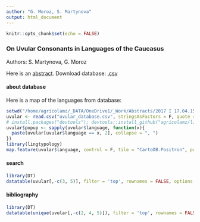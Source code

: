 ```yaml
---
author: "G. Moroz, S. Martynova"
output: html_document
---
```


```r
knitr::opts_chunk$set(echo = FALSE)
```

###  On Uvular Consonants in Languages of the Caucasus {.tabset .tabset-fade .tabset-pills}
Authors: S. Martynova, G. Moroz

Here is an [abstract](https://www.overleaf.com/7958421gcxnsztnxdqn). Download database: [.csv](https://raw.githubusercontent.com/agricolamz/uvular_database/master/uvular_database.csv)

#### about database
Here is a map of the languages from database:
```r
setwd("/home/agricolamz/_DATA/OneDrive1/_Work/Abstracts/2017 I 17.04.15-19 Uvulars Paris")
uvular <- read.csv("uvular_database.csv", stringsAsFactors = F, quote = "\"")
# install.packages("devtools"); devtools::install_github("agricolamz/lingtypology", dependencies = TRUE)
uvular$popup <- sapply(uvular$language, function(x){
  paste(uvular[uvular$language == x, 2], collapse = ", ")
})
library(lingtypology)
map.feature(uvular$language, control = F, tile = "CartoDB.Positron", popup = uvular$popup)
```

#### search
```r
library(DT)
datatable(uvular[,-c(3, 5)], filter = 'top', rownames = FALSE, options = list(pageLength = 20, dom = 'tip'), escape = FALSE)
```

#### bibliography
```r
library(DT)
datatable(unique(uvular[,-c(2, 4, 5)]), filter = 'top', rownames = FALSE, options = list(pageLength = 20, autoWidth = FALSE), escape = FALSE)
```
